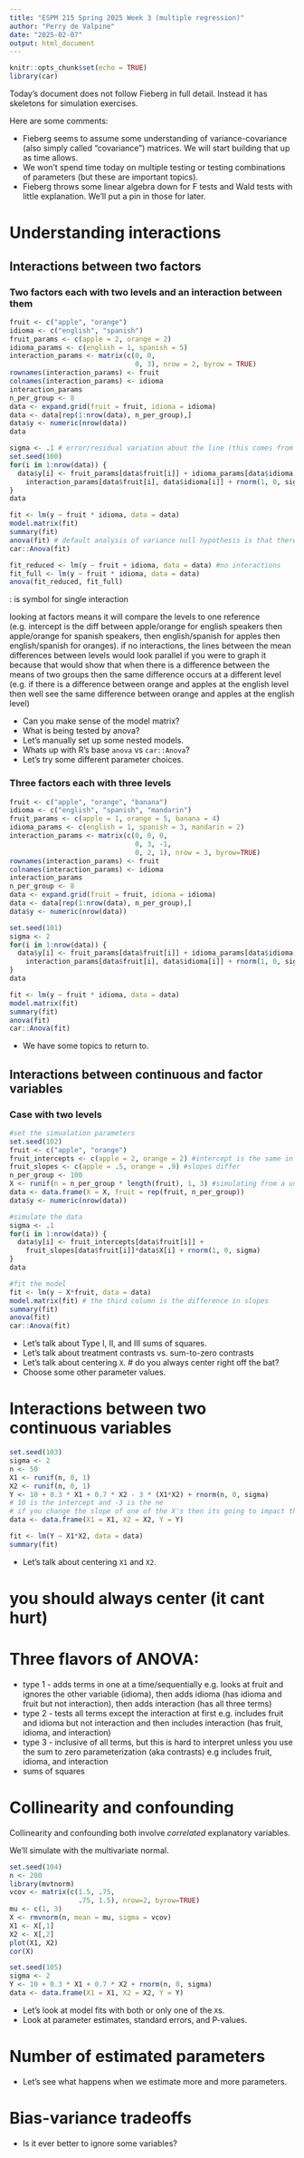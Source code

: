 ```yaml
---
title: "ESPM 215 Spring 2025 Week 3 (multiple regression)"
author: "Perry de Valpine"
date: "2025-02-07"
output: html_document
---
```


```r
knitr::opts_chunk$set(echo = TRUE)
library(car)
```

Today's document does not follow Fieberg in full detail. Instead it has skeletons for simulation exercises.

Here are some comments:

- Fieberg seems to assume some understanding of variance-covariance (also simply called "covariance") matrices. We will start building that up as time allows.
- We won't spend time today on multiple testing or testing combinations of parameters (but these are important topics).
- Fieberg throws some linear algebra down for F tests and Wald tests with little explanation. We'll put a pin in those for later.

# Understanding interactions

## Interactions between two factors

### Two factors each with two levels and an interaction between them

```r
fruit <- c("apple", "orange")
idioma <- c("english", "spanish")
fruit_params <- c(apple = 2, orange = 2)
idioma_params <- c(english = 1, spanish = 5)
interaction_params <- matrix(c(0, 0,
                               0, 3), nrow = 2, byrow = TRUE)
rownames(interaction_params) <- fruit 
colnames(interaction_params) <- idioma
interaction_params
n_per_group <- 8
data <- expand.grid(fruit = fruit, idioma = idioma)
data <- data[rep(1:nrow(data), n_per_group),]
data$y <- numeric(nrow(data))
data
```


```r
sigma <- .1 # error/residual variation about the line (this comes from the "Residual standard error term - 3rd line from the bottom (use this for the sd term))
set.seed(100)
for(i in 1:nrow(data)) {
  data$y[i] <- fruit_params[data$fruit[i]] + idioma_params[data$idioma[i]] + 
    interaction_params[data$fruit[i], data$idioma[i]] + rnorm(1, 0, sigma)
}
data
```

```r
fit <- lm(y ~ fruit * idioma, data = data) 
model.matrix(fit)
summary(fit)
anova(fit) # default analysis of variance null hypothesis is that there are no diff between the fruits (does the same for languages and interactions) 
car::Anova(fit) 

fit_reduced <- lm(y ~ fruit + idioma, data = data) #no interactions
fit_full <- lm(y ~ fruit * idioma, data = data)
anova(fit_reduced, fit_full)
```


 : is symbol for single interaction 
 
looking at factors means it will compare the levels to one reference (e.g. intercept is the diff between apple/orange for english speakers then apple/orange for spanish speakers, then english/spanish for apples then english/spanish for oranges). if no interactions, the lines between the mean differences between levels would look parallel if you were to graph it because that would show that when there is a difference between the means of two groups then the same difference occurs at a different level (e.g. if there is a difference between orange and apples at the english level then well see the same difference between orange and apples at the english level)


- Can you make sense of the model matrix? 
- What is being tested by anova? 
- Let's manually set up some nested models.
- Whats up with R's base `anova` vs `car::Anova`?
- Let's try some different parameter choices.

### Three factors each with three levels

```r
fruit <- c("apple", "orange", "banana")
idioma <- c("english", "spanish", "mandarin")
fruit_params <- c(apple = 1, orange = 5, banana = 4)
idioma_params <- c(english = 1, spanish = 3, mandarin = 2)
interaction_params <- matrix(c(0, 0, 0,
                               0, 3, -1,
                               0, 2, 1), nrow = 3, byrow=TRUE)
rownames(interaction_params) <- fruit 
colnames(interaction_params) <- idioma
interaction_params
n_per_group <- 8
data <- expand.grid(fruit = fruit, idioma = idioma)
data <- data[rep(1:nrow(data), n_per_group),]
data$y <- numeric(nrow(data))
```

```r
set.seed(101)
sigma <- 2
for(i in 1:nrow(data)) {
  data$y[i] <- fruit_params[data$fruit[i]] + idioma_params[data$idioma[i]] + 
    interaction_params[data$fruit[i], data$idioma[i]] + rnorm(1, 0, sigma)
}
data
```

```r
fit <- lm(y ~ fruit * idioma, data = data)
model.matrix(fit)
summary(fit)
anova(fit)
car::Anova(fit)
```

- We have some topics to return to.

## Interactions between continuous and factor variables

### Case with two levels

```r
#set the simualation parameters
set.seed(102)
fruit <- c("apple", "orange")
fruit_intercepts <- c(apple = 2, orange = 2) #intercept is the same in each fruit
fruit_slopes <- c(apple = .5, orange = .9) #slopes differ 
n_per_group <- 100
X <- runif(n = n_per_group * length(fruit), 1, 3) #simulating from a uniform between 1 and 3
data <- data.frame(X = X, fruit = rep(fruit, n_per_group))
data$y <- numeric(nrow(data))
```

```r
#simulate the data
sigma <- .1
for(i in 1:nrow(data)) {
  data$y[i] <- fruit_intercepts[data$fruit[i]] + 
    fruit_slopes[data$fruit[i]]*data$X[i] + rnorm(1, 0, sigma)
}
data
```

```r
#fit the model 
fit <- lm(y ~ X*fruit, data = data)
model.matrix(fit) # the third column is the difference in slopes 
summary(fit)
anova(fit)
car::Anova(fit)
```

- Let's talk about Type I, II, and III sums of squares.
- Let's talk about treatment contrasts vs. sum-to-zero contrasts
- Let's talk about centering `X`. 
# do you always center right off the bat? 
- Choose some other parameter values.

# Interactions between two continuous variables


```r
set.seed(103)
sigma <- 2
n <- 50
X1 <- runif(n, 0, 1)
X2 <- runif(n, 0, 1)
Y <- 10 + 0.3 * X1 + 0.7 * X2 - 3 * (X1*X2) + rnorm(n, 0, sigma) 
# 10 is the intercept and -3 is the ne
# if you change the slope of one of the X's then its going to impact the other one aka the effect of X1 depends on the value of X2
data <- data.frame(X1 = X1, X2 = X2, Y = Y)
```

```r
fit <- lm(Y ~ X1*X2, data = data)
summary(fit)
```

- Let's talk about centering `X1` and `X2`.

# you should always center (it cant hurt)

# Three flavors of ANOVA:
- type 1 - adds terms in one at a time/sequentially 
e.g. looks at fruit and ignores the other variable (idioma), then adds idioma (has idioma and fruit but not interaction), then adds interaction (has all three terms)
- type 2 - tests all terms except the interaction at first
e.g. includes fruit and idioma but not interaction and then includes interaction (has fruit, idioma, and interaction)
- type 3 - inclusive of all terms, but this is hard to interpret unless you use the sum to zero parameterization (aka contrasts)
e.g includes fruit, idioma, and interaction
- sums of squares




# Collinearity and confounding

Collinearity and confounding both involve *correlated* explanatory variables.

We'll simulate with the multivariate normal.

```r
set.seed(104)
n <- 200
library(mvtnorm)
vcov <- matrix(c(1.5, .75,
                 .75, 1.5), nrow=2, byrow=TRUE)
mu <- c(1, 3)
X <- rmvnorm(n, mean = mu, sigma = vcov)
X1 <- X[,1]
X2 <- X[,2]
plot(X1, X2)
cor(X)
```

```r
set.seed(105)
sigma <- 2
Y <- 10 + 0.3 * X1 + 0.7 * X2 + rnorm(n, 0, sigma)
data <- data.frame(X1 = X1, X2 = X2, Y = Y)
```

- Let's look at model fits with both or only one of the `X`s.
- Look at parameter estimates, standard errors, and P-values.

# Number of estimated parameters

- Let's see what happens when we estimate more and more parameters.

# Bias-variance tradeoffs

- Is it ever better to ignore some variables?